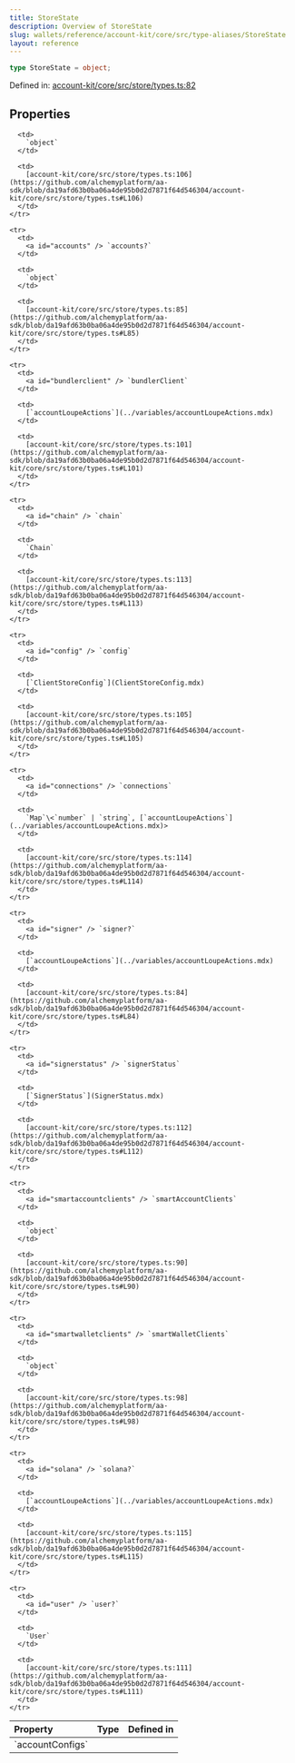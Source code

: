 ```yaml
---
title: StoreState
description: Overview of StoreState
slug: wallets/reference/account-kit/core/src/type-aliases/StoreState
layout: reference
---
```


```ts
type StoreState = object;
```

Defined in: [account-kit/core/src/store/types.ts:82](https://github.com/alchemyplatform/aa-sdk/blob/da19afd63b0ba06a4de95b0d2d7871f64d546304/account-kit/core/src/store/types.ts#L82)

## Properties

<table>
  <thead>
    <tr>
      <th align="left">Property</th>
      <th align="left">Type</th>
      <th align="left">Defined in</th>
    </tr>
  </thead>

  <tbody>
    <tr>
      <td>
        <a id="accountconfigs" /> `accountConfigs`
      </td>

      <td>
        `object`
      </td>

      <td>
        [account-kit/core/src/store/types.ts:106](https://github.com/alchemyplatform/aa-sdk/blob/da19afd63b0ba06a4de95b0d2d7871f64d546304/account-kit/core/src/store/types.ts#L106)
      </td>
    </tr>

    <tr>
      <td>
        <a id="accounts" /> `accounts?`
      </td>

      <td>
        `object`
      </td>

      <td>
        [account-kit/core/src/store/types.ts:85](https://github.com/alchemyplatform/aa-sdk/blob/da19afd63b0ba06a4de95b0d2d7871f64d546304/account-kit/core/src/store/types.ts#L85)
      </td>
    </tr>

    <tr>
      <td>
        <a id="bundlerclient" /> `bundlerClient`
      </td>

      <td>
        [`accountLoupeActions`](../variables/accountLoupeActions.mdx)
      </td>

      <td>
        [account-kit/core/src/store/types.ts:101](https://github.com/alchemyplatform/aa-sdk/blob/da19afd63b0ba06a4de95b0d2d7871f64d546304/account-kit/core/src/store/types.ts#L101)
      </td>
    </tr>

    <tr>
      <td>
        <a id="chain" /> `chain`
      </td>

      <td>
        `Chain`
      </td>

      <td>
        [account-kit/core/src/store/types.ts:113](https://github.com/alchemyplatform/aa-sdk/blob/da19afd63b0ba06a4de95b0d2d7871f64d546304/account-kit/core/src/store/types.ts#L113)
      </td>
    </tr>

    <tr>
      <td>
        <a id="config" /> `config`
      </td>

      <td>
        [`ClientStoreConfig`](ClientStoreConfig.mdx)
      </td>

      <td>
        [account-kit/core/src/store/types.ts:105](https://github.com/alchemyplatform/aa-sdk/blob/da19afd63b0ba06a4de95b0d2d7871f64d546304/account-kit/core/src/store/types.ts#L105)
      </td>
    </tr>

    <tr>
      <td>
        <a id="connections" /> `connections`
      </td>

      <td>
        `Map`\<`number` | `string`, [`accountLoupeActions`](../variables/accountLoupeActions.mdx)>
      </td>

      <td>
        [account-kit/core/src/store/types.ts:114](https://github.com/alchemyplatform/aa-sdk/blob/da19afd63b0ba06a4de95b0d2d7871f64d546304/account-kit/core/src/store/types.ts#L114)
      </td>
    </tr>

    <tr>
      <td>
        <a id="signer" /> `signer?`
      </td>

      <td>
        [`accountLoupeActions`](../variables/accountLoupeActions.mdx)
      </td>

      <td>
        [account-kit/core/src/store/types.ts:84](https://github.com/alchemyplatform/aa-sdk/blob/da19afd63b0ba06a4de95b0d2d7871f64d546304/account-kit/core/src/store/types.ts#L84)
      </td>
    </tr>

    <tr>
      <td>
        <a id="signerstatus" /> `signerStatus`
      </td>

      <td>
        [`SignerStatus`](SignerStatus.mdx)
      </td>

      <td>
        [account-kit/core/src/store/types.ts:112](https://github.com/alchemyplatform/aa-sdk/blob/da19afd63b0ba06a4de95b0d2d7871f64d546304/account-kit/core/src/store/types.ts#L112)
      </td>
    </tr>

    <tr>
      <td>
        <a id="smartaccountclients" /> `smartAccountClients`
      </td>

      <td>
        `object`
      </td>

      <td>
        [account-kit/core/src/store/types.ts:90](https://github.com/alchemyplatform/aa-sdk/blob/da19afd63b0ba06a4de95b0d2d7871f64d546304/account-kit/core/src/store/types.ts#L90)
      </td>
    </tr>

    <tr>
      <td>
        <a id="smartwalletclients" /> `smartWalletClients`
      </td>

      <td>
        `object`
      </td>

      <td>
        [account-kit/core/src/store/types.ts:98](https://github.com/alchemyplatform/aa-sdk/blob/da19afd63b0ba06a4de95b0d2d7871f64d546304/account-kit/core/src/store/types.ts#L98)
      </td>
    </tr>

    <tr>
      <td>
        <a id="solana" /> `solana?`
      </td>

      <td>
        [`accountLoupeActions`](../variables/accountLoupeActions.mdx)
      </td>

      <td>
        [account-kit/core/src/store/types.ts:115](https://github.com/alchemyplatform/aa-sdk/blob/da19afd63b0ba06a4de95b0d2d7871f64d546304/account-kit/core/src/store/types.ts#L115)
      </td>
    </tr>

    <tr>
      <td>
        <a id="user" /> `user?`
      </td>

      <td>
        `User`
      </td>

      <td>
        [account-kit/core/src/store/types.ts:111](https://github.com/alchemyplatform/aa-sdk/blob/da19afd63b0ba06a4de95b0d2d7871f64d546304/account-kit/core/src/store/types.ts#L111)
      </td>
    </tr>

  </tbody>
</table>

